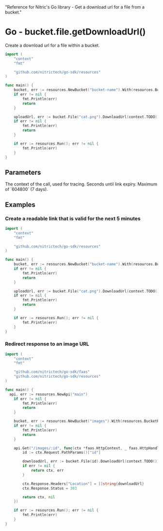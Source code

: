   "Reference for Nitric's Go library - Get a download url for a file from a bucket."

# Go - bucket.file.getDownloadUrl()

Create a download url for a file within a bucket.

```go
import (
	"context"
	"fmt"

	"github.com/nitrictech/go-sdk/resources"
)

func main() {
	bucket, err := resources.NewBucket("bucket-name").With(resources.BucketReading)
	if err != nil {
		fmt.Println(err)
		return
	}

	uploadUrl, err := bucket.File("cat.png").DownloadUrl(context.TODO())
	if err != nil {
		fmt.Println(err)
		return
	}

	if err := resources.Run(); err != nil {
		fmt.Println(err)
	}
}
```

## Parameters

<Properties>
  <Property name="ctx" required type="context">
    The context of the call, used for tracing.
  </Property>
  <Property name="expiry" optional type="int">
    Seconds until link expiry. Maximum of `604800` (7 days).
  </Property>
</Properties>

## Examples

### Create a readable link that is valid for the next 5 minutes

```go
import (
	"context"
	"fmt"

	"github.com/nitrictech/go-sdk/resources"
)

func main() {
	bucket, err := resources.NewBucket("bucket-name").With(resources.BucketReading)
	if err != nil {
		fmt.Println(err)
		return
	}

	uploadUrl, err := bucket.File("cat.png").DownloadUrl(context.TODO())
	if err != nil {
		fmt.Println(err)
		return
	}

	if err := resources.Run(); err != nil {
		fmt.Println(err)
	}
}
```

### Redirect response to an image URL

```go
import (
	"context"
	"fmt"

	"github.com/nitrictech/go-sdk/faas"
	"github.com/nitrictech/go-sdk/resources"
)

func main() {
  api, err := resources.NewApi("main")
	if err != nil {
		fmt.Println(err)
		return
	}

	bucket, err := resources.NewBucket("images").With(resources.BucketReading)
	if err != nil {
		fmt.Println(err)
		return
	}

	api.Get("/images/:id", func(ctx *faas.HttpContext, _ faas.HttpHandler) (*faas.HttpContext, error) {
		id := ctx.Request.PathParams()["id"]

		downloadUrl, err := bucket.File(id).DownloadUrl(context.TODO())
		if err != nil {
			return ctx, err
		}

		ctx.Response.Headers["Location"] = []string{downloadUrl}
		ctx.Response.Status = 303

		return ctx, nil
	})

	if err := resources.Run(); err != nil {
		fmt.Println(err)
	}
}
```
